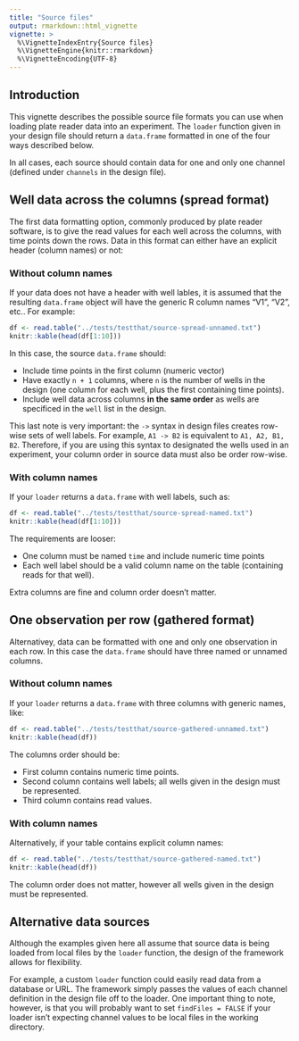 ```yaml
---
title: "Source files"
output: rmarkdown::html_vignette
vignette: >
  %\VignetteIndexEntry{Source files}
  %\VignetteEngine{knitr::rmarkdown}
  %\VignetteEncoding{UTF-8}
---
```


## Introduction

This vignette describes the possible source file formats you can use when loading plate reader data into an experiment.  The `loader` function given in your design file should return a `data.frame` formatted in one of the four ways described below.  

In all cases, each source should contain data for one and only one channel (defined under `channels` in the design file).

## Well data across the columns (spread format)

The first data formatting option, commonly produced by plate reader software, is to give the read values for each well across the columns, with time points down the rows.  Data in this format can either have an explicit header (column names) or not:

### Without column names

If your data does not have a header with well lables, it is assumed that the resulting `data.frame` object will have the generic R column names "V1", "V2", etc..  For example:

```r
df <- read.table("../tests/testthat/source-spread-unnamed.txt")
knitr::kable(head(df[1:10]))
```

In this case, the source `data.frame` should:

* Include time points in the first column (numeric vector)
* Have exactly `n + 1` columns, where `n` is the number of wells in the design (one column for each well, plus the first containing time points).
* Include well data across columns **in the same order** as wells are specificed in the `well` list in the design.  

This last note is very important: the `->` syntax in design files creates row-wise sets of well labels.  For example, `A1 -> B2` is equivalent to `A1, A2, B1, B2`.  Therefore, if you are using this syntax to designated the wells used in an experiment, your column order in source data must also be order row-wise.

### With column names

If your `loader` returns a `data.frame` with well labels, such as:

```r
df <- read.table("../tests/testthat/source-spread-named.txt")
knitr::kable(head(df[1:10]))
```

The requirements are looser:

* One column must be named `time` and include numeric time points
* Each well label should be a valid column name on the table (containing reads for that well).

Extra columns are fine and column order doesn't matter.

## One observation per row (gathered format)

Alternativey, data can be formatted with one and only one observation in each row.  In this case the `data.frame` should have three named or unnamed columns.

### Without column names

If your `loader` returns a `data.frame` with three columns with generic names, like:

```r
df <- read.table("../tests/testthat/source-gathered-unnamed.txt")
knitr::kable(head(df))
```

The columns order should be:

* First column contains numeric time points.
* Second column contains well labels; all wells given in the design must be represented.
* Third column contains read values.

### With column names

Alternatively, if your table contains explicit column names:

```r
df <- read.table("../tests/testthat/source-gathered-named.txt")
knitr::kable(head(df))
```

The column order does not matter, however all wells given in the design must be represented.

## Alternative data sources

Although the examples given here all assume that source data is being loaded from local files by the `loader` function, the design of the framework allows for flexibility.

For example, a custom `loader` function could easily read data from a database or URL.  The framework simply passes the values of each channel definition in the design file off to the loader.  One important thing to note, however, is that you will probably want to set `findFiles = FALSE` if your loader isn't expecting channel values to be local files in the working directory.

